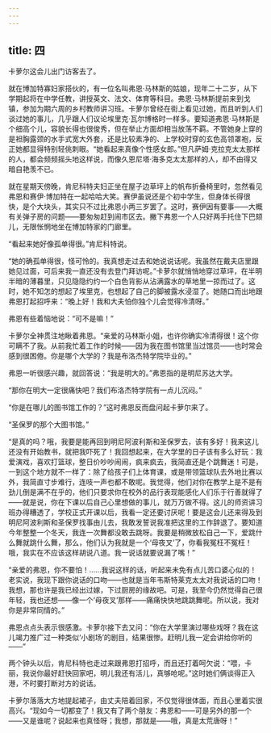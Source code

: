 ```yaml
---
---
---
```

title: 四
---




卡萝尔这会儿出门访客去了。

就在博加特寡妇家搭伙的，有一位名叫弗恩·马林斯的姑娘，现年二十二岁，从下学期起将在中学任教，讲授英文、法文、体育等科目。弗恩·马林斯提前来到戈镇，参加为期六周的乡村教师讲习班。卡萝尔曾经在街上看见过她，而且听到人们谈过她的事儿，几乎跟人们议论埃里克·瓦尔博格时一样多。要知道弗恩·马林斯是个细高个儿，容貌长得也很俊秀，但在举止方面却相当放荡不羁。不管她身上穿的是袒胸露颈的水手式宽大外套，还是比较素净的、上学校时穿的玄色高领罩袍，反正她都显得特别轻佻刺眼。“她看起来真像个性感女郎。”但凡萨姆·克拉克太太那样的人，都会频频摇头地这样说，而像久恩尼塔·海多克太太那样的人，却不由得又暗自艳羡不已。

就在星期天傍晚，肯尼科特夫妇正坐在屋子边草坪上的帆布折叠椅里时，忽然看见弗恩和赛伊·博加特在一起哈哈大笑。赛伊虽说还是个初中学生，但身体长得很快，是个大块头，其实只不过比弗恩小两三岁罢了。这时，赛伊因有要事——大概有关弹子房的问题——要匆匆赶到闹市区去。撇下弗恩一个人只好两手托住下巴颏儿，无限怅惘地坐在博加特家的门廊里。

“看起来她好像孤单得很。”肯尼科特说。

“她的确孤单得很，怪可怜的。我真想走过去和她说说话呢。我虽然在戴夫店里跟她见过面，可后来我一直还没有去登门拜访呢。”卡萝尔就悄悄地穿过草坪，在半明半暗的薄暮里，只见隐隐约约一个白色背影从沾满露水的草地里一掠而过了。这时，她不知怎的想起了埃里克，也想起了自己的脚被露水浸湿了。她随口而出地跟弗恩打起招呼来：“晚上好！我和大夫怕你独个儿会觉得冷清呀。”

弗恩有些着恼地说：“可不是嘛！”

卡萝尔全神贯注地瞅着弗恩。“亲爱的马林斯小姐，也许你确实冷清得很！这个你可瞒不了我。从前我忙着工作的时候——因为我在图书馆里当过馆员——也时常会感到很困倦。你是哪个大学的？我是布洛杰特学院毕业的。”

弗恩一听很感兴趣，就回答说：“我是明大的。”弗恩指的是明尼苏达大学。

“那你在明大一定很痛快吧？我们布洛杰特学院有一点儿沉闷。”

“你是在哪儿的图书馆工作的？”这时弗恩反而盘问起卡萝尔来了。

“圣保罗的那个大图书馆。”

“是真的吗？哦，我要是能再回到明尼阿波利斯和圣保罗去，该有多好！我来这儿还没有开始教书，就把我吓死了！我回想起来，在大学里的日子该有多么好玩：我爱演戏，喜欢打篮球，整日价吵吵闹闹，疯来疯去，我简直还是个跳舞迷！可是，一到这个地方就不一样了：除了给孩子们上体育课，或是带领篮球队去外地比赛以外，我简直寸步难行，连吱一声也都不敢呢。我觉得，他们对你在教学上是不是有劲儿倒是满不在乎的，他们只要求你在校外的品行表现能感化人们乐于行善就得了——就是说，你在下课以后自己心里想做的事儿，就万万做不得。这儿的师资讲习班办得糟透了，学校正式开课以后，我看一定还要讨厌呢！要是这会儿还来得及到明尼阿波利斯和圣保罗找事由儿去，我敢发誓说我准把这里的工作辞退了。要知道今年整整一个冬天，我连一次舞都没敢去跳呀。我要是稍微放松自己一下，爱跳什么舞就跳什么舞，那么，他们认为我就是一个‘母夜叉’了，你看我冤枉不冤枉！哦，我实在不应该这样胡说八道。我一说话就要说漏了嘴！”

“亲爱的弗恩，你不要怕！……我说这样的话，听起来未免有点儿苦口婆心似的！老实说，我现下跟你说话的口吻——也就是当年韦斯特莱克太太对我说话的口吻！我想，那也许是我已经出过嫁，下过厨房的缘故吧。可是，我至今仍然觉得自己很年轻，我也还想——像一个‘母夜叉’那样——痛痛快快地跳跳舞呢。所以说，我对你是非常同情的。”

弗恩点点头表示很感激。卡萝尔接下去又问：“你在大学里演过哪些戏呀？我在这儿竭力推广过一种类似‘小剧场’的剧目，结果很惨。赶明儿我一定会讲给你听的——”

两个钟头以后，肯尼科特也走过来跟弗恩打招呼，而且还打着呵欠说：“喂，卡丽，我说你最好赶快回家吧，明儿我还有活儿，真够呛呢。”这时她们俩谈得正入港，不时要打断对方的说话。

卡萝尔落落大方地提起裙子，由丈夫陪着回家，不仅觉得很体面，而且心里着实很高兴。“现如今一切都变了！我又有了两个朋友：弗恩和——可是另外的那一个——又是谁呢？说起来也真怪呀；我想，那就是——哦，真是太荒唐呀！”
